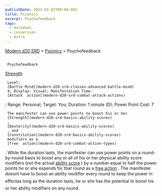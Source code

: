 ```yaml
---
publishDate: 2023-01-02T00:00:00Z
title: Psionics
excerpt: Psychofeedback
tags:
  - markdown
  - conversion
  - Astro
---
```


[Modern d20 SRD](/#modernD20) >
[Psionics](modern-d20-srd-psionics-index) > Psychofeedback

##

     Psychofeedback

[Strength](modern-d20-srd-basics-ability-scores)

     Level:
     [Battle Mind](modern-d20-srd-classes-advanced-battle-mind)
     4; Display: Visual; Manifestation Time:
     [Attack  action](modern-d20-srd-combat-attack-actions)
; Range: Personal; Target: You; Duration: 1 minute (D); Power Point Cost: 7

     The manifester can use power points to boost his or her
     [Strength](modern-d20-srd-basics-ability-scores)
     ,
     [Dexterity](modern-d20-srd-basics-ability-scores)
     , and
     [Constitution](modern-d20-srd-basics-ability-scores)
     modifiers as a
     [free  action](modern-d20-srd-combat-action-types)
. While the duration lasts, the manifester can use power points on a round-by-round basis to boost any or all of his or her physical ability score modifiers (not the actual
[ability score](modern-d20-srd-basics-ability-scores)
) by a number equal to half the power points he or she expends for that round as a
[free action](modern-d20-srd-combat-action-types)
. The manifester doesnt have to boost an ability modifier every round to keep the power in effectas long as the duration lasts, he or she has the potential to boost his or her ability modifiers on any round.
